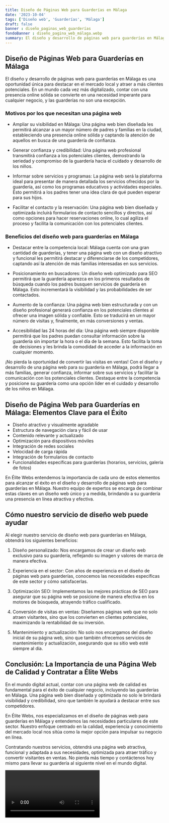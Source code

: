 ```yaml
---
title: Diseño de Páginas Web para Guarderías en Málaga
date: '2023-10-04'
tags: ['Diseño web', 'Guarderías', 'Málaga']
draft: false
banner : diseño_paginas_web_guarderías
fondoBanner : diseño_pagina_web_málaga.webp
summary: El diseño y desarrollo de páginas web para guarderías en Málaga es una oportunidad única para destacar en el mercado local y atraer a más clientes potenciales. En un mundo cada vez más digitalizado, contar con una presencia online sólida se convierte en una necesidad imperante para cualquier negocio, y las guarderías no son una excepción.
---
```


## Diseño de Páginas Web para Guarderías en Málaga

El diseño y desarrollo de páginas web para guarderías en Málaga es una oportunidad única para destacar en el mercado local y atraer a más clientes potenciales. En un mundo cada vez más digitalizado, contar con una presencia online sólida se convierte en una necesidad imperante para cualquier negocio, y las guarderías no son una excepción.

### Motivos por los que necesitan una página web

- Ampliar su visibilidad en Málaga: Una página web bien diseñada les permitirá alcanzar a un mayor número de padres y familias en la ciudad, estableciendo una presencia online sólida y captando la atención de aquellos en busca de una guardería de confianza.

- Generar confianza y credibilidad: Una página web profesional transmitirá confianza a los potenciales clientes, demostrando la seriedad y compromiso de la guardería hacia el cuidado y desarrollo de los niños. 

- Informar sobre servicios y programas: La página web será la plataforma ideal para presentar de manera detallada los servicios ofrecidos por la guardería, así como los programas educativos y actividades especiales. Esto permitirá a los padres tener una idea clara de qué pueden esperar para sus hijos.

- Facilitar el contacto y la reservación: Una página web bien diseñada y optimizada incluirá formularios de contacto sencillos y directos, así como opciones para hacer reservaciones online, lo cual agiliza el proceso y facilita la comunicación con los potenciales clientes.

### Beneficios del diseño web para guarderías en Málaga

- Destacar entre la competencia local: Málaga cuenta con una gran cantidad de guarderías, y tener una página web con un diseño atractivo y funcional les permitirá destacar y diferenciarse de los competidores, captando así la atención de más familias interesadas en sus servicios.

- Posicionamiento en buscadores: Un diseño web optimizado para SEO permitirá que la guardería aparezca en los primeros resultados de búsqueda cuando los padres busquen servicios de guardería en Málaga. Esto incrementará la visibilidad y las probabilidades de ser contactados.

- Aumento de la confianza: Una página web bien estructurada y con un diseño profesional generará confianza en los potenciales clientes al ofrecer una imagen sólida y confiable. Esto se traducirá en un mayor número de visitas y, finalmente, en más conversiones y ventas.

- Accesibilidad las 24 horas del día: Una página web siempre disponible permitirá que los padres puedan consultar información sobre la guardería sin importar la hora o el día de la semana. Esto facilita la toma de decisiones y les brinda la comodidad de acceder a la información en cualquier momento.

¡No pierda la oportunidad de convertir las visitas en ventas! Con el diseño y desarrollo de una página web para su guardería en Málaga, podrá llegar a más familias, generar confianza, informar sobre sus servicios y facilitar la comunicación con los potenciales clientes. Destaque entre la competencia y posicione su guardería como una opción líder en el cuidado y desarrollo de los niños en Málaga.

<GifSeo />

<Cta />

## Diseño de Página Web para Guarderías en Málaga: Elementos Clave para el Éxito

- Diseño atractivo y visualmente agradable
- Estructura de navegación clara y fácil de usar
- Contenido relevante y actualizado
- Optimización para dispositivos móviles
- Integración de redes sociales
- Velocidad de carga rápida
- Integración de formularios de contacto
- Funcionalidades específicas para guarderías (horarios, servicios, galería de fotos)

En Élite Webs entendemos la importancia de cada uno de estos elementos para alcanzar el éxito en el diseño y desarrollo de páginas web para guarderías en Málaga. Nuestro equipo de expertos se encarga de combinar estas claves en un diseño web único y a medida, brindando a su guardería una presencia en línea atractiva y efectiva.

## Cómo nuestro servicio de diseño web puede ayudar

Al elegir nuestro servicio de diseño web para guarderías en Málaga, obtendrá los siguientes beneficios:

1. Diseño personalizado: Nos encargamos de crear un diseño web exclusivo para su guardería, reflejando su imagen y valores de marca de manera efectiva.

2. Experiencia en el sector: Con años de experiencia en el diseño de páginas web para guarderías, conocemos las necesidades específicas de este sector y cómo satisfacerlas.

3. Optimización SEO: Implementamos las mejores prácticas de SEO para asegurar que su página web se posicione de manera efectiva en los motores de búsqueda, atrayendo tráfico cualificado.

4. Conversión de visitas en ventas: Diseñamos páginas web que no solo atraen visitantes, sino que los convierten en clientes potenciales, maximizando la rentabilidad de su inversión.

5. Mantenimiento y actualización: No solo nos encargamos del diseño inicial de su página web, sino que también ofrecemos servicios de mantenimiento y actualización, asegurando que su sitio web esté siempre al día.

## Conclusión: La Importancia de una Página Web de Calidad y Contratar a Élite Webs

En el mundo digital actual, contar con una página web de calidad es fundamental para el éxito de cualquier negocio, incluyendo las guarderías en Málaga. Una página web bien diseñada y optimizada no solo le brindará visibilidad y credibilidad, sino que también le ayudará a destacar entre sus competidores.

En Élite Webs, nos especializamos en el diseño de páginas web para guarderías en Málaga y entendemos las necesidades particulares de este sector. Nuestro enfoque centrado en la calidad, experiencia y conocimiento del mercado local nos sitúa como la mejor opción para impulsar su negocio en línea.

Contratando nuestros servicios, obtendrá una página web atractiva, funcional y adaptada a sus necesidades, optimizada para atraer tráfico y convertir visitantes en ventas. No pierda más tiempo y contáctenos hoy mismo para llevar su guardería al siguiente nivel en el mundo digital.

<Video />

<CtaBot job='Guarderías' city='Málaga'/>

<Gmaps query='Málaga+españa+maps' />